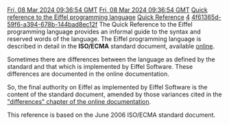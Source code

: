 [[Property:modification_date|Fri, 08 Mar 2024 09:36:54 GMT]]
[[Property:publication_date|Fri, 08 Mar 2024 09:36:54 GMT]]
[[Property:title|Quick reference to the Eiffel programming language]]
[[Property:link_title|Quick Reference]]
[[Property:weight|4]]
[[Property:uuid|4f61365d-59f6-a394-678b-144bad8ec12f]]
The Quick Reference to the Eiffel programming language provides an informal guide to the syntax and reserved words of the language. The Eiffel programming language is described in detail in the '''ISO/ECMA''' standard document, available [https://ecma-international.org/publications-and-standards/standards/ecma-367/ online].  

Sometimes there are differences between the language as defined by the standard and that which is implemented by Eiffel Software. These differences are documented in the online documentation.

So, the final authority on Eiffel as implemented by Eiffel Software is the content of the standard document, amended by those variances cited in the [[Differences between standard ECMA-367 and Eiffel Software implementation|"differences" chapter of the online documentation]]. 

This reference is based on the June 2006 ISO/ECMA standard document.





